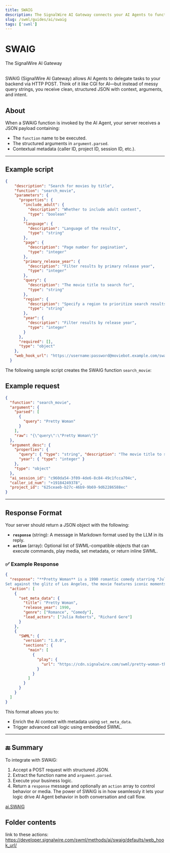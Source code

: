 ```yaml
---
title: SWAIG
description: The SignalWire AI Gateway connects your AI Agents to functionality on your backend.
slug: /swml/guides/ai/swaig
tags: ['swml']
---
```


# SWAIG 

<Subtitle>The SignalWire AI Gateway</Subtitle><br/><br/>

SWAIG (SignalWire AI Gateway) allows AI Agents to delegate tasks to your backend via HTTP POST. 
Think of it like CGI for AI—but instead of messy query strings, you receive clean, structured JSON with context, arguments, and intent.

## About

When a SWAIG function is invoked by the AI Agent, your server receives a JSON payload containing:
* The `function` name to be executed.
* The structured arguments in `argument.parsed`.
* Contextual metadata (caller ID, project ID, session ID, etc.).

---

## Example script

```json
{
    "description": "Search for movies by title",
    "function": "search_movie",
    "parameters": {
      "properties": {
        "include_adult": {
          "description": "Whether to include adult content",
          "type": "boolean"
        },
        "language": {
          "description": "Language of the results",
          "type": "string"
        },
        "page": {
          "description": "Page number for pagination",
          "type": "integer"
        },
        "primary_release_year": {
          "description": "Filter results by primary release year",
          "type": "integer"
        },
        "query": {
          "description": "The movie title to search for",
          "type": "string"
        },
        "region": {
          "description": "Specify a region to prioritize search results",
          "type": "string"
        },
        "year": {
          "description": "Filter results by release year",
          "type": "integer"
        }
      },
      "required": [],
      "type": "object"
    },
    "web_hook_url": "https://username:password@moviebot.example.com/swaig"
  }
```

The following sample script creates the SWAIG function `search_movie`:

## Example request

```json
{
  "function": "search_movie",
  "argument": {
    "parsed": [
      {
        "query": "Pretty Woman"
      }
    ],
    "raw": "{\"query\":\"Pretty Woman\"}"
  },
  "argument_desc": {
    "properties": {
      "query": { "type": "string", "description": "The movie title to search for" },
      "year": { "type": "integer" }
    },
    "type": "object"
  },
  "ai_session_id": "c960da54-3f09-4de6-8c84-49c1fcca704c",
  "caller_id_num": "+19184249378",
  "project_id": "625ceaeb-b27c-46b9-9b69-9d62286588ec"
}
```

---

## Response Format

Your server should return a JSON object with the following:
* **`response`** (string): A message in Markdown format used by the LLM in its reply.
* **`action`** (array): Optional list of SWML-compatible objects that can execute commands, play media, set metadata, or return inline SWML.

### ✅ Example Response

```json
{
  "response": "**Pretty Woman** is a 1990 romantic comedy starring *Julia Roberts* as Vivian Ward, a spirited Hollywood escort, and *Richard Gere* as Edward Lewis, a wealthy businessman. Directed by Garry Marshall, the film tells the story of their unexpected romance that begins as a business deal and blossoms into a modern fairytale.  
Set against the glitz of Los Angeles, the movie features iconic moments—like the Rodeo Drive shopping spree and a memorable opera night. It explores themes of class, love, transformation, and empowerment. Julia Roberts’ performance won her a Golden Globe and an Oscar nomination. It's now considered one of the most iconic romantic comedies ever made.",
  "action": [
    {
      "set_meta_data": {
        "title": "Pretty Woman",
        "release_year": 1990,
        "genre": ["Romance", "Comedy"],
        "lead_actors": ["Julia Roberts", "Richard Gere"]
      }
    },
    {
      "SWML": {
        "version": "1.0.0",
        "sections": {
          "main": [
            {
              "play": {
                "url": "https://cdn.signalwire.com/swml/pretty-woman-theme.mp3"
              }
            }
          ]
        }
      }
    }
  ]
}
```

This format allows you to:
* Enrich the AI context with metadata using `set_meta_data`.
* Trigger advanced call logic using embedded SWML.

---

## 🔚 Summary

To integrate with SWAIG:
1. Accept a POST request with structured JSON.
2. Extract the function name and `argument.parsed`.
3. Execute your business logic.
4. Return a `response` message and optionally an `action` array to control behavior or media.
The power of SWAIG is in how seamlessly it lets your logic drive AI Agent behavior in both conversation and call flow.


[ai.SWAIG][ai-swaig]

## Folder contents

<DocCardList />

[ai-swaig]: /swml/methods/ai/swaig

link to these actions: https://developer.signalwire.com/swml/methods/ai/swaig/defaults/web_hook_url/